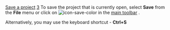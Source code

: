 [[Property:title|Save a project]]
[[Property:weight|3]]
To save the project that is currently open, select '''Save''' from the '''File''' menu or click on  [[Image:icon-save-color]]  in the [[Main toolbar|main toolbar]] . 

Alternatively, you may use the keyboard shortcut - '''Ctrl+S''' 

{{note| '''Note''': If no changes have been made to the system, the save command will be disabled. }}

{{seealso| '''See Also''' <br/>
[[EiffelBuild: Key shortcuts|Key shortcuts]]  }}




